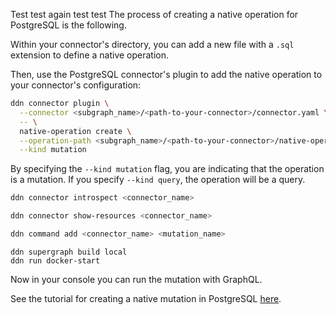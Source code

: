 Test test again test test The process of creating a native operation for PostgreSQL is the following.

Within your connector's directory, you can add a new file with a `.sql` extension to define a native operation.

Then, use the PostgreSQL connector's plugin to add the native operation to your connector's configuration:

```sh title="Then, use the PostgreSQL connector's plugin to add the native operation to your connector's configuration:"
ddn connector plugin \
  --connector <subgraph_name>/<path-to-your-connector>/connector.yaml \
  -- \
  native-operation create \
  --operation-path <subgraph_name>/<path-to-your-connector>/native-operations/<operation_type>/<operation_name>.sql \
  --kind mutation
```

By specifying the `--kind mutation` flag, you are indicating that the operation is a mutation. If you specify
`--kind query`, the operation will be a query.

```sh title="Introspect your PostgreSQL instance:"
ddn connector introspect <connector_name>
```

```sh title="Show the found resources:"
ddn connector show-resources <connector_name>
```

```sh title="Then, add your model:"
ddn command add <connector_name> <mutation_name>
```

```title="Build and serve your supergraph API:"
ddn supergraph build local
ddn run docker-start
```

Now in your console you can run the mutation with GraphQL.

See the tutorial for creating a native mutation in PostgreSQL [here](#via-native-operation-tutorials).
